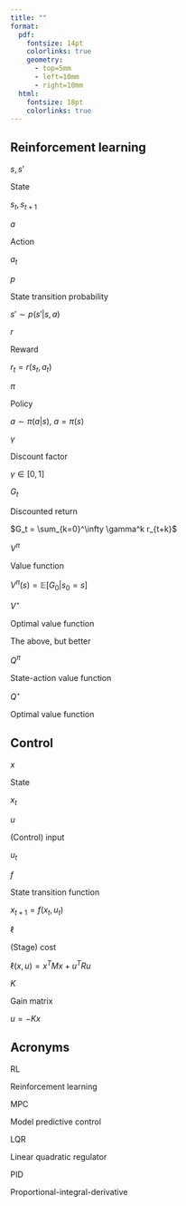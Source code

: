 ```yaml
---
title: ""
format:
  pdf:
    fontsize: 14pt
    colorlinks: true
    geometry:
      - top=5mm
      - left=10mm
      - right=10mm
  html:
    fontsize: 18pt
    colorlinks: true
---
```



## Reinforcement learning

::: {layout="[[0.5,1,1]]"}




$s, s'$

State

$s_t, s_{t+1}$

 
$a$

Action

$a_t$ 



$p$    

State transition probability 

$s' \sim p\left( s' \middle| s, a \right)$ 




$r$

Reward

$r_t = r(s_t, a_t)$




$\pi$

Policy

$a \sim \pi(a|s)$, $a=\pi(s)$





$\gamma$

Discount factor

$\gamma \in [0,1]$


$G_t$ 

Discounted return

$G_t = \sum_{k=0}^\infty \gamma^k r_{t+k}$

$V^\pi$

Value function

$V^\pi (s) = \mathbb{E} \left[ G_0 | s_0 = s \right]$

$V^\star$

Optimal value function

The above, but better

$Q^\pi$

State-action value function

<div></div>

$Q^\star$

Optimal value function

<div></div>

:::


## Control

::: {layout="[[0.5,1,1]]"}

$x$

State

$x_t$



$u$ 

(Control) input

$u_t$


$f$  

State transition function

$x_{t+1} = f(x_t, u_t)$



$\ell$ 

(Stage) cost

$\ell(x,u) = x^T M x + u^T R u$



$K$

Gain matrix

$u = -K x$






:::





## Acronyms

::: {layout="[[0.4,1]]"}
RL

Reinforcement learning

MPC

Model predictive control

LQR

Linear quadratic regulator

PID

Proportional-integral-derivative
:::








